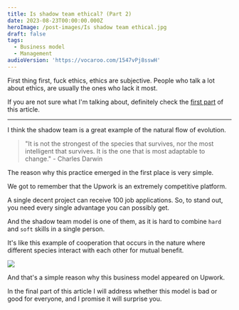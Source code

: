 ```yaml
---
title: Is shadow team ethical? (Part 2)
date: 2023-08-23T00:00:00.000Z
heroImage: /post-images/Is shadow team ethical.jpg
draft: false
tags:
  - Business model
  - Management
audioVersion: 'https://vocaroo.com/1547vPj8sswH'
---
```


First thing first, fuck ethics, ethics are subjective. People who talk a lot about ethics, are usually the ones who lack it most.

If you are not sure what I'm talking about, definitely check the [first part](https://alex-code.com/post/2023-07-15-what-is-shadow-team) of this article.

***

I think the shadow team is a great example of the natural flow of evolution.

> "It is not the strongest of the species that survives, nor the most intelligent that survives. It is the one that is most adaptable to change." - Charles Darwin

The reason why this practice emerged in the first place is very simple.

We got to remember that the Upwork is an extremely competitive platform.

A single decent project can receive 100 job applications. So, to stand out, you need every single advantage you can possibly get.

And the shadow team model is one of them, as it is hard to combine `hard` and `soft` skills in a single person.

It's like this example of cooperation that occurs in the nature where different species interact with each other for mutual benefit.

![](</post-images/Is shadow team ethical ILLUSTRATION.jpg>)

And that's a simple reason why this business model appeared on Upwork.

In the final part of this article I will address whether this model is bad or good for everyone, and I promise it will surprise you.
